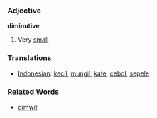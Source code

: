 === Adjective ===

'''diminutive'''

# Very [[small]]

=== Translations ===
*[[Indonesian]]: [[kecil]], [[mungil]], [[kate]], [[cebol]], [[sepele]]

=== Related Words ===
*[[dimwit]]